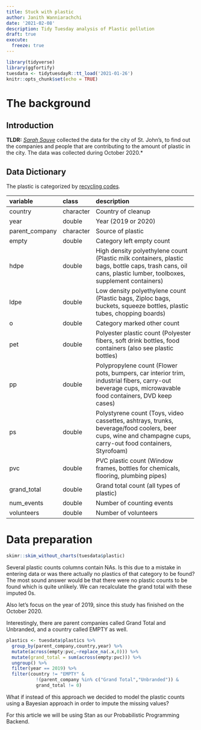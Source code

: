 ```yaml
---
title: Stuck with plastic
author: Janith Wanniarachchi
date: '2021-02-08'
description: Tidy Tuesday analysis of Plastic pollution
draft: true
execute:
  freeze: true
---
```



```r
library(tidyverse)
library(ggfortify)
tuesdata <- tidytuesdayR::tt_load('2021-01-26')
knitr::opts_chunk$set(echo = TRUE)
```

# The background

## Introduction

**TLDR:** [*Sarah Sauve*](https://sarahasauve.wordpress.com) collected the data for the city of St. John's, to find out the companies and people that are contributing to the amount of plastic in the city. The data was collected during October 2020.*   

<!-- What we are going to do from this dataset today is to classify the companies and which area they can focus on to get into a company that is not harmful. -->



## Data Dictionary

The plastic is categorized by [recycling codes](https://en.wikipedia.org/wiki/Recycling_codes).

+----------------+-----------+--------------------------------------------------------------------------------------------------------------------------------------------------------------+
| variable       | class     | description                                                                                                                                                  |
+:===============+:==========+:=============================================================================================================================================================+
| country        | character | Country of cleanup                                                                                                                                           |
+----------------+-----------+--------------------------------------------------------------------------------------------------------------------------------------------------------------+
| year           | double    | Year (2019 or 2020)                                                                                                                                          |
+----------------+-----------+--------------------------------------------------------------------------------------------------------------------------------------------------------------+
| parent_company | character | Source of plastic                                                                                                                                            |
+----------------+-----------+--------------------------------------------------------------------------------------------------------------------------------------------------------------+
| empty          | double    | Category left empty count                                                                                                                                    |
+----------------+-----------+--------------------------------------------------------------------------------------------------------------------------------------------------------------+
| hdpe           | double    | High density polyethylene count (Plastic milk containers, plastic bags, bottle caps, trash cans, oil cans, plastic lumber, toolboxes, supplement containers) |
+----------------+-----------+--------------------------------------------------------------------------------------------------------------------------------------------------------------+
| ldpe           | double    | Low density polyethylene count (Plastic bags, Ziploc bags, buckets, squeeze bottles, plastic tubes, chopping boards)                                         |
+----------------+-----------+--------------------------------------------------------------------------------------------------------------------------------------------------------------+
| o              | double    | Category marked other count                                                                                                                                  |
+----------------+-----------+--------------------------------------------------------------------------------------------------------------------------------------------------------------+
| pet            | double    | Polyester plastic count (Polyester fibers, soft drink bottles, food containers (also see plastic bottles)                                                    |
+----------------+-----------+--------------------------------------------------------------------------------------------------------------------------------------------------------------+
| pp             | double    | Polypropylene count (Flower pots, bumpers, car interior trim, industrial fibers, carry-out beverage cups, microwavable food containers, DVD keep cases)      |
+----------------+-----------+--------------------------------------------------------------------------------------------------------------------------------------------------------------+
| ps             | double    | Polystyrene count (Toys, video cassettes, ashtrays, trunks, beverage/food coolers, beer cups, wine and champagne cups, carry-out food containers, Styrofoam) |
+----------------+-----------+--------------------------------------------------------------------------------------------------------------------------------------------------------------+
| pvc            | double    | PVC plastic count (Window frames, bottles for chemicals, flooring, plumbing pipes)                                                                           |
+----------------+-----------+--------------------------------------------------------------------------------------------------------------------------------------------------------------+
| grand_total    | double    | Grand total count (all types of plastic)                                                                                                                     |
+----------------+-----------+--------------------------------------------------------------------------------------------------------------------------------------------------------------+
| num_events     | double    | Number of counting events                                                                                                                                    |
+----------------+-----------+--------------------------------------------------------------------------------------------------------------------------------------------------------------+
| volunteers     | double    | Number of volunteers                                                                                                                                         |
+----------------+-----------+--------------------------------------------------------------------------------------------------------------------------------------------------------------+

# Data preparation

```r
skimr::skim_without_charts(tuesdata$plastic)
```

Several plastic counts columns contain NAs. Is this due to a mistake in entering data or was there actually no plastics of that category to be found? The most sound answer would be that there were no plastic counts to be found which is quite unlikely. We can recalculate the grand total with these imputed 0s.

Also let's focus on the year of 2019, since this study has finished on the October 2020. 

Interestingly, there are parent companies called Grand Total and Unbranded, and a country called EMPTY as well. 

```r
plastics <- tuesdata$plastics %>% 
  group_by(parent_company,country,year) %>% 
  mutate(across(empty:pvc,~replace_na(.x,0))) %>% 
  mutate(grand_total = sum(across(empty:pvc))) %>% 
  ungroup() %>% 
  filter(year == 2019) %>% 
  filter(country != "EMPTY" & 
           !(parent_company %in% c("Grand Total","Unbranded")) &
           grand_total != 0)
```


What if instead of this approach we decided to model the plastic counts using a Bayesian approach in order to impute the missing values?

For this article we will be using Stan as our Probabilistic Programming Backend. 
